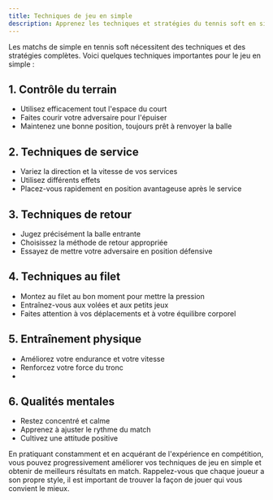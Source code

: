 ```yaml
---
title: Techniques de jeu en simple
description: Apprenez les techniques et stratégies du tennis soft en simple
---
```


Les matchs de simple en tennis soft nécessitent des techniques et des stratégies complètes. Voici quelques techniques importantes pour le jeu en simple :

## 1. Contrôle du terrain

- Utilisez efficacement tout l'espace du court
- Faites courir votre adversaire pour l'épuiser
- Maintenez une bonne position, toujours prêt à renvoyer la balle

## 2. Techniques de service

- Variez la direction et la vitesse de vos services
- Utilisez différents effets
- Placez-vous rapidement en position avantageuse après le service

## 3. Techniques de retour

- Jugez précisément la balle entrante
- Choisissez la méthode de retour appropriée
- Essayez de mettre votre adversaire en position défensive

## 4. Techniques au filet

- Montez au filet au bon moment pour mettre la pression
- Entraînez-vous aux volées et aux petits jeux
- Faites attention à vos déplacements et à votre équilibre corporel

## 5. Entraînement physique

- Améliorez votre endurance et votre vitesse
- Renforcez votre force du tronc
- 

## 6. Qualités mentales

- Restez concentré et calme
- Apprenez à ajuster le rythme du match
- Cultivez une attitude positive

En pratiquant constamment et en acquérant de l'expérience en compétition, vous pouvez progressivement améliorer vos techniques de jeu en simple et obtenir de meilleurs résultats en match. Rappelez-vous que chaque joueur a son propre style, il est important de trouver la façon de jouer qui vous convient le mieux.
